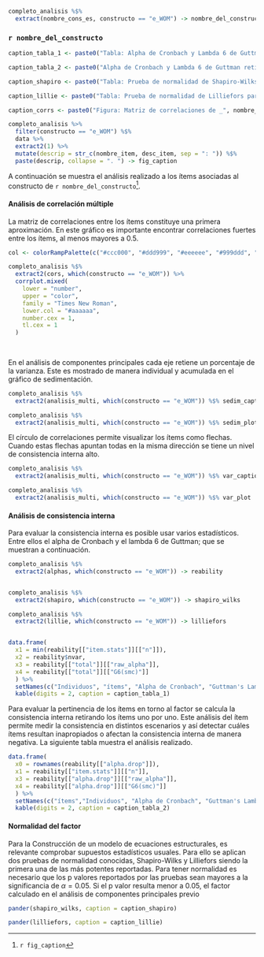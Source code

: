 ```r
completo_analisis %$% 
  extract(nombre_cons_es, constructo == "e_WOM") -> nombre_del_constructo

```


### `r nombre_del_constructo`


```r
caption_tabla_1 <- paste0("Tabla: Alpha de Cronbach y Lambda 6 de Guttman para _", nombre_del_constructo,"_. Fuente: elaboración propia.")

caption_tabla_2 <- paste0("Alpha de Cronbach y Lambda 6 de Guttman retirando cada ítem para _", nombre_del_constructo,"_. Fuente: elaboración propia.")

caption_shapiro <- paste0("Tabla: Prueba de normalidad de Shapiro-Wilks para _", nombre_del_constructo,"_. Fuente: elaboración propia.")

caption_lillie <- paste0("Tabla: Prueba de normalidad de Lilliefors para _", nombre_del_constructo,"_. Fuente: elaboración propia.")

caption_corrs <- paste0("Figura: Matriz de correlaciones de _", nombre_del_constructo, "_. Fuente: elaboración propia utilizando el software estadístico R [@rbase].") 

completo_analisis %>% 
  filter(constructo == "e_WOM") %$%
  data %>% 
  extract2(1) %>%
  mutate(descrip = str_c(nombre_item, desc_item, sep = ": ")) %$% 
  paste(descrip, collapse = ". ") -> fig_caption


```



A continuación se muestra el análisis realizado a los ítems asociadas al constructo de `r nombre_del_constructo`^[`r fig_caption`].


#### Análisis de correlación múltiple

La matriz de correlaciones entre los ítems constituye una primera aproximación. En este gráfico es importante encontrar correlaciones fuertes entre los ítems, al menos mayores a 0.5.

```r


col <- colorRampPalette(c("#ccc000", "#ddd999", "#eeeeee", "#999ddd", "#000ccc"))

completo_analisis %$% 
  extract2(cors, which(constructo == "e_WOM")) %>% 
  corrplot.mixed(
    lower = "number", 
    upper = "color", 
    family = "Times New Roman", 
    lower.col = "#aaaaaa",  
    number.cex = 1, 
    tl.cex = 1
  )
  
  
```

En el análisis de componentes principales cada eje retiene un porcentaje de la varianza. Este es mostrado de manera individual y acumulada en el gráfico de sedimentación. 


```r
completo_analisis %$% 
  extract2(analisis_multi, which(constructo == "e_WOM")) %$% sedim_caption -> sedim_cap

```

```r
completo_analisis %$% 
  extract2(analisis_multi, which(constructo == "e_WOM")) %$% sedim_plot 

```
El círculo de correlaciones permite visualizar los ítems como flechas. Cuando estas flechas apuntan todas en la misma dirección se tiene un nivel de consistencia interna alto.

```r
completo_analisis %$% 
  extract2(analisis_multi, which(constructo == "e_WOM")) %$% var_caption -> var_caption

```

```r
completo_analisis %$% 
  extract2(analisis_multi, which(constructo == "e_WOM")) %$% var_plot 

```


#### Análisis de consistencia interna

Para evaluar la consistencia interna es posible usar varios estadísticos. Entre ellos el alpha de Cronbach y el lambda 6 de Guttman; que se muestran a continuación.


```r

completo_analisis %$% 
  extract2(alphas, which(constructo == "e_WOM")) -> reability


completo_analisis %$% 
  extract2(shapiro, which(constructo == "e_WOM")) -> shapiro_wilks

completo_analisis %$% 
  extract2(lillie, which(constructo == "e_WOM")) -> lilliefors


data.frame(
  x1 = min(reability[["item.stats"]][["n"]]),
  x2 = reability$nvar,
  x3 = reability[["total"]][["raw_alpha"]],
  x4 = reability[["total"]][["G6(smc)"]]
  ) %>% 
  setNames(c("Individuos", "ítems", "Alpha de Cronbach", "Guttman's Lambda 6")) %>% 
  kable(digits = 2, caption = caption_tabla_1)

```

Para evaluar la pertinencia de los ítems en torno al factor se calcula la consistencia interna retirando los ítems uno por uno. Este análisis del ítem permite medir la consistencia en distintos escenarios y así detectar cuáles ítems resultan inapropiados o afectan la consistencia interna de manera negativa. La siguiente tabla muestra el análisis realizado.

```r

data.frame(
  x0 = rownames(reability[["alpha.drop"]]),
  x1 = reability[["item.stats"]][["n"]],
  x3 = reability[["alpha.drop"]][["raw_alpha"]],
  x4 = reability[["alpha.drop"]][["G6(smc)"]]
  ) %>% 
  setNames(c("ítems","Individuos", "Alpha de Cronbach", "Guttman's Lambda 6")) %>% 
  kable(digits = 2, caption = caption_tabla_2)

```

#### Normalidad del factor

Para la Construcción de un modelo de ecuaciones estructurales, es relevante comprobar supuestos estadísticos usuales. Para ello se aplican dos pruebas de normalidad conocidas, Shapiro-Wilks y Lilliefors siendo la primera una de las más potentes reportadas. Para tener normalidad es necesario que los p valores reportados por las pruebas sean mayores a la significancia de $\alpha = 0.05$. Si el p valor resulta menor a 0.05, el factor calculado en el análisis de componentes principales previo 


```r
pander(shapiro_wilks, caption = caption_shapiro)

```


```r
pander(lilliefors, caption = caption_lillie)

```


